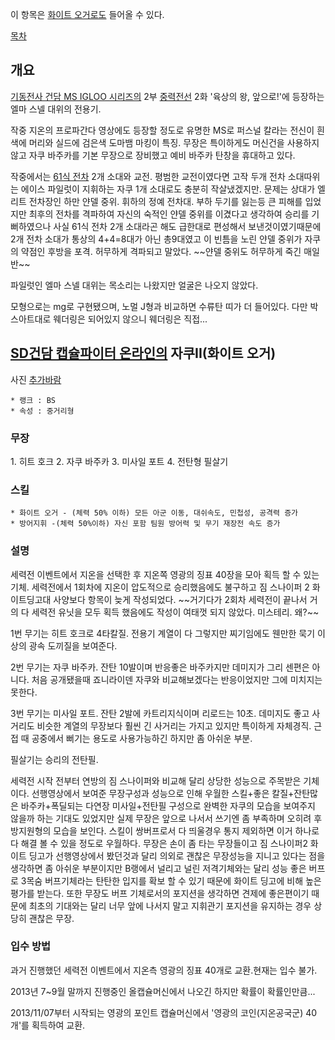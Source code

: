 이 항목은 [[화이트 오거]]로도 들어올 수 있다.

[[목차]]
== 개요 ==
[[기동전사 건담 MS IGLOO 시리즈]]의 2부 [[중력전선]] 2화 '육상의 왕, 앞으로!'에 등장하는 엘마 스넬 대위의 전용기.

작중 지온의 프로파간다 영상에도 등장할 정도로 유명한 MS로 퍼스널 칼라는 전신이 흰색에 머리와 실드에 검은색 도마뱀 마킹이 특징. 무장은 특이하게도 머신건을 사용하지 않고 자쿠 바주카를 기본 무장으로 장비했고 예비 바주카 탄창을 휴대하고 있다.

작중에서는 [[61식 전차]] 2개 소대와 교전. 평범한 교전이였다면 고작 두개 전차 소대따위는 에이스 파일럿이 지휘하는 자쿠 1개 소대로도 충분히 작살냈겠지만. 문제는 상대가 엘리트 전차장인  하만 얀델 중위. 휘하의 정예 전차대. 부하 두기를 잃는등 큰 피해를 입었지만 최후의 전차를 격파하여 자신의 숙적인 얀델 중위를 이겼다고 생각하여 승리를 기뻐하였으나 사실 61식 전차 2개 소대라곤 해도 급한대로 편성해서 보낸것이였기때문에 2개 전차 소대가 통상의 4+4=8대가 아닌 총9대였고 이 빈틈을 노린 얀델 중위가 자쿠의 약점인 후방을 포격. 허무하게 격파되고 말았다. ~~얀델 중위도 허무하게 죽긴 매일반~~


파일럿인 엘마 스넬 대위는 목소리는 나왔지만 얼굴은 나오지 않았다.

모형으로는 mg로 구현됐으며, 노멀 J형과 비교하면 수류탄 띠가 더 들어있다. 다만 박스아트대로 웨더링은 되어있지 않으니 웨더링은 직접...

== [[SD건담 캡슐파이터 온라인]]의 자쿠II(화이트 오거) ==
사진 [[추가바람]]

 * 랭크 : BS
 * 속성 : 중거리형
=== 무장 ===
1. 히트 호크
2. 자쿠 바주카
3. 미사일 포트
4. 전탄형 필살기

=== 스킬 ===
 * 화이트 오거 - (체력 50% 이하) 모든 아군 이동, 대쉬속도, 민첩성, 공격력 증가
 * 방어지휘 -(체력 50%이하) 자신 포함 팀원 방어력 및 무기 재장전 속도 증가

=== 설명 ===
세력전 이벤트에서 지온을 선택한 후 지온쪽 영광의 징표 40장을 모아 획득 할 수 있는 기체. 세력전에서 1회차에 지온이 압도적으로 승리했음에도 불구하고 짐 스나이퍼 2 화이트딩고대 사양보다 항목이 늦게 작성되었다. ~~거기다가 2회차 세력전이 끝나서 거의 다 세력전 유닛을 모두 획득 했음에도 작성이 여태껏 되지 않았다. 미스테리. 왜?~~

1번 무기는 히트 호크로 4타칼질. 전용기 계열이 다 그렇지만 찌기임에도 웬만한 묵기 이상의 광속 도끼질을 보여준다.

2번 무기는 자쿠 바주카. 잔탄 10발이며 반응좋은 바주카지만 데미지가 그리 센편은 아니다. 처음 공개됐을때 죠니라이덴 자쿠와 비교해보겠다는 반응이었지만 그에 미치지는 못한다. 

3번 무기는 미사일 포트. 잔탄 2발에 카트리지식이며 리로드는 10초. 데미지도 좋고 사거리도 비슷한 계열의 무장보다 훨씬 긴 사거리는 가지고 있지만 특이하게 자체경직. 근접 때 공중에서 뻐기는 용도로 사용가능하긴 하지만 좀 아쉬운 부분.

필살기는 승리의 전탄필.

세력전 시작 전부터 연방의 짐 스나이퍼와 비교해 달리 상당한 성능으로 주목받은 기체이다. 선행영상에서 보여준 무장구성과 성능으로 인해 우월한 스킬+좋은 칼질+잔탄많은 바주카+폭딜되는 다연장 미사일+전탄필 구성으로 완벽한 자쿠의 모습을 보여주지 않을까 하는 기대도 있었지만 실제 무장은 앞으로 나서서 쓰기엔 좀 부족하며 오히려 후방지원형의 모습을 보인다. 스킬이 쌍버프로서 다 띄울경우 통지 제외하면 이거 하나로 다 해결 볼 수 있을 정도로 우월하다. 무장은 손이 좀 타는 무장들이고 짐 스나이퍼2 화이트 딩고가 선행영상에서 봤던것과 달리 의외로 괜찮은 무장성능을 지니고 있다는 점을 생각하면 좀 아쉬운 부분이지만 B랭에서 널리고 널린 저격기체와는 달리 성능 좋은 버프로 3목숨 버프기체라는 탄탄한 입지를 확보 할 수 있기 때문에 화이트 딩고에 비해 높은 평가를 받는다. 또한 무장도 버프 기체로서의 포지션을 생각하면 견제에 좋은편이기 때문에 최초의 기대와는 달리 너무 앞에 나서지 말고 지휘관기 포지션을 유지하는 경우 상당히 괜찮은 무장.

=== 입수 방법 ===
과거 진행했던 세력전 이벤트에서 지온측 영광의 징표 40개로 교환.현재는 입수 불가.

2013년 7~9월 말까지 진행중인 올캡슐머신에서 나오긴 하지만 확률이 확률인만큼...

2013/11/07부터 시작되는 영광의 포인트 캡슐머신에서 '영광의 코인(지온공국군) 40개'를 획득하여 교환.

